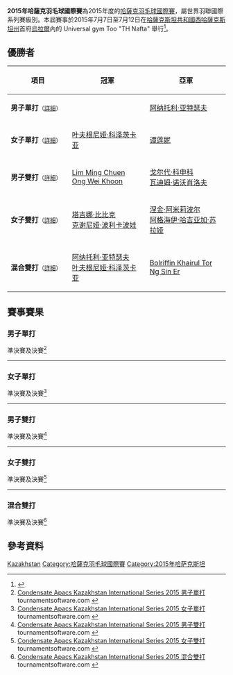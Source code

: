 {{noteTA|G1=Badminton}}
{{infobox badminton event
|name           = 2015年哈薩克羽毛球國際賽
|image          = 
|size           = 
|caption        =
|dates          = 2015年7月7日－7月12日
|number_edition = 
|level          = 4B
|prize_money    = 5,000美元
|location       = {{KAZ}}[[烏拉爾_(哈薩克斯坦)|烏拉爾]]
|venue          = Universal gym Too "TH Nafta"
|previous       = 2014年哈薩克羽毛球國際賽 
|next           = 2018年哈薩克羽毛球國際賽
}}
'''2015年哈薩克羽毛球國際賽'''為2015年度的[[哈薩克羽毛球國際賽|哈薩克羽毛球國際賽]]，屬世界羽聯國際系列賽級別。本屆賽事於2015年7月7日至7月12日在[[哈薩克斯坦共和國|哈薩克斯坦共和國]][[西哈薩克斯坦州|西哈薩克斯坦州]]首府[[烏拉爾_(哈薩克斯坦)|烏拉爾]]內的 Universal gym Too "TH Nafta" 舉行<ref>{{cite web|title=Tournament Prospectus - CONDENSATE APACS KAZAKHSTAN INTERNATIONAL SERIES|url=http://www.bwfbadminton.org/file.aspx?id=631259&dl=1|publisher=National Badminton Federation of the Republic of Kazakhstan|accessdate=2016-01-09|archive-date=2016-03-06|archive-url=https://web.archive.org/web/20160306025622/http://www.bwfbadminton.org/file.aspx?id=631259&dl=1|dead-url=no}}{{en}}</ref>。

== 優勝者 ==
{| class=wikitable style="font-size:small"
!width="200"|項目
!width="250"|冠軍
!width="250"|亞軍
|-
|'''男子單打'''<small>（[[#男子單打|詳細]]）</small>
|{{nowrap|{{flagicon|RUS}} [[弗拉基米尔·马尔科夫|弗拉基米尔·马尔科夫]]}}
|{{flagicon|RUS}} [[阿纳托利·亚特瑟夫|阿纳托利·亚特瑟夫]]
|-
|'''女子單打'''<small>（[[#女子單打|詳細]]）</small>
|{{flagicon|RUS}} [[叶夫根尼娅·科泽茨卡亚|叶夫根尼娅·科泽茨卡亚]]
|{{flagicon|BEL}} [[谭莲妮|谭莲妮]]
|-
|'''男子雙打'''<small>（[[#男子雙打|詳細]]）</small>
|{{flagicon|MAS}} [[Lim_Ming_Chuen|Lim Ming Chuen]]<br/>{{flagicon|MAS}} [[Ong_Wei_Khoon|Ong Wei Khoon]]
|{{flagicon|RUS}} [[戈尔代·科申科|戈尔代·科申科]]<br/>{{flagicon|RUS}} [[瓦迪姆·诺沃肖洛夫|瓦迪姆·诺沃肖洛夫]]
|-
|'''女子雙打'''<small>（[[#女子雙打|詳細]]）</small>
|{{flagicon|RUS}} [[塔吉娜·比比克|塔吉娜·比比克]]<br/>{{flagicon|RUS}} [[克谢尼娅·波利卡波娃|克谢尼娅·波利卡波娃]]
|{{flagicon|IRI}} [[涅金·阿米莉波尔|涅金·阿米莉波尔]]<br/>{{flagicon|IRI}} [[阿格海伊·哈吉亚加·苏拉娅|阿格海伊·哈吉亚加·苏拉娅]]
|-
|'''混合雙打'''<small>（[[#混合雙打|詳細]]）</small>
|{{flagicon|RUS}} [[阿纳托利·亚特瑟夫|阿纳托利·亚特瑟夫]]<br/>{{flagicon|RUS}} [[叶夫根尼娅·科泽茨卡亚|叶夫根尼娅·科泽茨卡亚]]
|{{flagicon|MAS}} [[Bolriffin_Khairul_Tor|Bolriffin Khairul Tor]]<br/>{{flagicon|MAS}} [[Ng_Sin_Er|Ng Sin Er]]
|}

== 賽事賽果 ==
=== 男子單打 ===
;準決賽及決賽<ref name="MS">[http://bwf.tournamentsoftware.com/sport/draw.aspx?id=C83E5E04-C865-4ACD-85E3-55591808914C&draw=6 Condensate Apacs Kazakhstan International Series 2015 男子單打] {{Wayback|url=http://bwf.tournamentsoftware.com/sport/draw.aspx?id=C83E5E04-C865-4ACD-85E3-55591808914C&draw=6 |date=20200316082114 }} tournamentsoftware.com {{en}}</ref>
{{4TeamBracket-Tennis3-v2
| team-width=200
| RD1-seed1=1
| RD1-team1='''{{nowrap|{{flagicon|RUS}} [[弗拉基米尔·马尔科夫|弗拉基米尔·马尔科夫]]}}
| RD1-score1-1='''21
| RD1-score1-2='''21
| RD1-score1-3=
| RD1-seed2=
| RD1-team2={{flagicon|TUR}} [[埃姆雷·武拉尔|埃姆雷·武拉尔]]
| RD1-score2-1=12
| RD1-score2-2=11
| RD1-score2-3=

| RD1-seed3=7
| RD1-team3='''{{flagicon|RUS}} [[阿纳托利·亚特瑟夫|阿纳托利·亚特瑟夫]]
| RD1-score3-1=22
| RD1-score3-2='''21
| RD1-score3-3='''21
| RD1-seed4=
| RD1-team4={{flagicon|SLO}} [[阿伦·罗伊|阿伦·罗伊]]
| RD1-score4-1='''24
| RD1-score4-2=12
| RD1-score4-3=14

| RD2-seed1=1
| RD2-team1='''{{nowrap|{{flagicon|RUS}} [[弗拉基米尔·马尔科夫|弗拉基米尔·马尔科夫]]}}
| RD2-score1-1='''21
| RD2-score1-2='''21
| RD2-score1-3=
| RD2-seed2=7
| RD2-team2={{flagicon|RUS}} [[阿纳托利·亚特瑟夫|阿纳托利·亚特瑟夫]]
| RD2-score2-1=18
| RD2-score2-2=16
| RD2-score2-3=
}}
----

=== 女子單打 ===
;準決賽及決賽<ref name="WS">[http://bwf.tournamentsoftware.com/sport/draw.aspx?id=C83E5E04-C865-4ACD-85E3-55591808914C&draw=7 Condensate Apacs Kazakhstan International Series 2015 女子單打] {{Wayback|url=http://bwf.tournamentsoftware.com/sport/draw.aspx?id=C83E5E04-C865-4ACD-85E3-55591808914C&draw=7 |date=20190512025043 }} tournamentsoftware.com {{en}}</ref>
{{4TeamBracket-Tennis3-v2
| team-width=200
| RD1-seed1=1
| RD1-team1={{flagicon|RUS}} [[克谢尼娅·波利卡波娃|克谢尼娅·波利卡波娃]]
| RD1-score1-1='''24
| RD1-score1-2=17
| RD1-score1-3=14
| RD1-seed2=4
| RD1-team2='''{{flagicon|BEL}} [[谭莲妮|谭莲妮]]
| RD1-score2-1=22
| RD1-score2-2='''21
| RD1-score2-3='''21

| RD1-seed3=3
| RD1-team3='''{{flagicon|RUS}} [[叶夫根尼娅·科泽茨卡亚|叶夫根尼娅·科泽茨卡亚]]
| RD1-score3-1='''21
| RD1-score3-2='''21
| RD1-score3-3=
| RD1-seed4=
| RD1-team4={{nowrap|{{flagicon|IRI}} [[阿格海伊·哈吉亚加·苏拉娅|阿格海伊·哈吉亚加·苏拉娅]]}}
| RD1-score4-1=11
| RD1-score4-2=14
| RD1-score4-3=

| RD2-seed1=4
| RD2-team1={{flagicon|BEL}} [[谭莲妮|谭莲妮]]
| RD2-score1-1=17
| RD2-score1-2=10
| RD2-score1-3=
| RD2-seed2=3
| RD2-team2='''{{nowrap|{{flagicon|RUS}} [[叶夫根尼娅·科泽茨卡亚|叶夫根尼娅·科泽茨卡亚]]}}
| RD2-score2-1='''21
| RD2-score2-2='''21
| RD2-score2-3=
}}
----

=== 男子雙打 ===
;準決賽及決賽<ref name="MD">[http://bwf.tournamentsoftware.com/sport/draw.aspx?id=C83E5E04-C865-4ACD-85E3-55591808914C&draw=8 Condensate Apacs Kazakhstan International Series 2015 男子雙打] {{Wayback|url=http://bwf.tournamentsoftware.com/sport/draw.aspx?id=C83E5E04-C865-4ACD-85E3-55591808914C&draw=8 |date=20200316082123 }} tournamentsoftware.com {{en}}</ref>
{{4TeamBracket-Tennis3-v2
| team-width=200
| RD1-seed1=1
| RD1-team1={{flagicon|TUR}} [[埃姆雷·武拉尔|埃姆雷·武拉尔]]<br/> {{flagicon|TUR}} [[辛南·佐卢|辛南·佐卢]]
| RD1-score1-1='''21
| RD1-score1-2=19
| RD1-score1-3=17
| RD1-seed2=
| RD1-team2='''{{flagicon|RUS}} [[戈尔代·科申科|戈尔代·科申科]]<br/> {{flagicon|RUS}} [[瓦迪姆·诺沃肖洛夫|瓦迪姆·诺沃肖洛夫]]
| RD1-score2-1=14
| RD1-score2-2='''21
| RD1-score2-3='''21

| RD1-seed3=3
| RD1-team3='''{{flagicon|MAS}} [[Lim_Ming_Chuen|Lim Ming Chuen]]<br/> {{flagicon|MAS}} [[Ong_Wei_Khoon|Ong Wei Khoon]]
| RD1-score3-1='''21
| RD1-score3-2='''28
| RD1-score3-3=
| RD1-seed4=
| RD1-team4={{flagicon|RUS}} [[亚历山大·瓦西尔金|亚历山大·瓦西尔金]]<br/> {{flagicon|RUS}} [[阿纳托利·亚特瑟夫|阿纳托利·亚特瑟夫]]
| RD1-score4-1=15
| RD1-score4-2=26
| RD1-score4-3=

| RD2-seed1=
| RD2-team1={{flagicon|RUS}} [[戈尔代·科申科|戈尔代·科申科]]<br/> {{flagicon|RUS}} [[瓦迪姆·诺沃肖洛夫|瓦迪姆·诺沃肖洛夫]]
| RD2-score1-1=18
| RD2-score1-2='''21
| RD2-score1-3=18
| RD2-seed2=3
| RD2-team2='''{{flagicon|MAS}} [[Lim_Ming_Chuen|Lim Ming Chuen]]<br/> {{flagicon|MAS}} [[Ong_Wei_Khoon|Ong Wei Khoon]]
| RD2-score2-1='''21
| RD2-score2-2=18
| RD2-score2-3='''21
}}
----

=== 女子雙打 ===
;準決賽及決賽<ref name="WD">[http://bwf.tournamentsoftware.com/sport/draw.aspx?id=C83E5E04-C865-4ACD-85E3-55591808914C&draw=9 Condensate Apacs Kazakhstan International Series 2015 女子雙打] {{Wayback|url=http://bwf.tournamentsoftware.com/sport/draw.aspx?id=C83E5E04-C865-4ACD-85E3-55591808914C&draw=9 |date=20190512025051 }} tournamentsoftware.com {{en}}</ref>
{{4TeamBracket-Tennis3-v2
| team-width=200
| RD1-seed1=
| RD1-team1='''{{flagicon|RUS}} [[塔吉娜·比比克|塔吉娜·比比克]]<br/> {{flagicon|RUS}} [[克谢尼娅·波利卡波娃|克谢尼娅·波利卡波娃]]
| RD1-score1-1='''21
| RD1-score1-2=20
| RD1-score1-3='''21
| RD1-seed2=7
| RD1-team2={{flagicon|SRI}} [[Lekha_Handunkuttihettige|Lekha Handunkuttihettige]]<br/> {{flagicon|KAZ}} [[维洛尼卡·索罗金娜|维洛尼卡·索罗金娜]]
| RD1-score2-1=10
| RD1-score2-2='''22
| RD1-score2-3=11

| RD1-seed3=
| RD1-team3={{flagicon|RUS}} [[Anna_Krasnoschekova|Anna Krasnoschekova]]<br/> {{flagicon|RUS}} [[Anastasia_Nesterova|Anastasia Nesterova]]
| RD1-score3-1=14
| RD1-score3-2=14
| RD1-score3-3=
| RD1-seed4=2
| RD1-team4='''{{nowrap|{{flagicon|IRI}} [[涅金·阿米莉波尔|涅金·阿米莉波尔]]<br/> {{flagicon|IRI}} [[阿格海伊·哈吉亚加·苏拉娅|阿格海伊·哈吉亚加·苏拉娅]]}}
| RD1-score4-1='''21
| RD1-score4-2='''21
| RD1-score4-3=

| RD2-seed1=
| RD2-team1='''{{flagicon|RUS}} [[塔吉娜·比比克|塔吉娜·比比克]]<br/> {{flagicon|RUS}} [[克谢尼娅·波利卡波娃|克谢尼娅·波利卡波娃]]
| RD2-score1-1='''21
| RD2-score1-2='''21
| RD2-score1-3=
| RD2-seed2=2
| RD2-team2={{nowrap|{{flagicon|IRI}} [[涅金·阿米莉波尔|涅金·阿米莉波尔]]<br/> {{flagicon|IRI}} [[阿格海伊·哈吉亚加·苏拉娅|阿格海伊·哈吉亚加·苏拉娅]]}}
| RD2-score2-1=14
| RD2-score2-2=12
| RD2-score2-3=
}}
----

=== 混合雙打 ===
;準決賽及決賽<ref name="XD">[http://bwf.tournamentsoftware.com/sport/draw.aspx?id=C83E5E04-C865-4ACD-85E3-55591808914C&draw=10 Condensate Apacs Kazakhstan International Series 2015 混合雙打] {{Wayback|url=http://bwf.tournamentsoftware.com/sport/draw.aspx?id=C83E5E04-C865-4ACD-85E3-55591808914C&draw=10 |date=20200316082138 }} tournamentsoftware.com {{en}}</ref>
{{4TeamBracket-Tennis3-v2
| team-width=200
| RD1-seed1=1
| RD1-team1='''{{nowrap|{{flagicon|RUS}} [[阿纳托利·亚特瑟夫|阿纳托利·亚特瑟夫]]<br/> {{flagicon|RUS}} [[叶夫根尼娅·科泽茨卡亚|叶夫根尼娅·科泽茨卡亚]]}}
| RD1-score1-1='''21
| RD1-score1-2='''21
| RD1-score1-3=
| RD1-seed2=5
| RD1-team2={{nowrap|{{flagicon|MAS}} [[Muhammad_Shahdan_Mat_Desa|Muhammad Shahdan Mat Desa]]<br/> {{flagicon|MAS}} [[Chew_Han_Huey|Chew Han Huey]]}}
| RD1-score2-1=17
| RD1-score2-2=9
| RD1-score2-3=

| RD1-seed3=
| RD1-team3='''{{flagicon|MAS}} [[Bolriffin_Khairul_Tor|Bolriffin Khairul Tor]]<br/> {{flagicon|MAS}} [[Ng_Sin_Er|Ng Sin Er]]
| RD1-score3-1=14
| RD1-score3-2='''21
| RD1-score3-3='''21
| RD1-seed4=
| RD1-team4={{flagicon|RUS}} [[阿提姆·塞尔皮奥诺夫|阿提姆·塞尔皮奥诺夫]]<br/> {{flagicon|RUS}} [[塔吉娜·比比克|塔吉娜·比比克]]
| RD1-score4-1='''21
| RD1-score4-2=12
| RD1-score4-3=18

| RD2-seed1=
| RD2-team1='''{{nowrap|{{flagicon|RUS}} [[阿纳托利·亚特瑟夫|阿纳托利·亚特瑟夫]]<br/> {{flagicon|RUS}} [[叶夫根尼娅·科泽茨卡亚|叶夫根尼娅·科泽茨卡亚]]}}
| RD2-score1-1='''21
| RD2-score1-2='''21
| RD2-score1-3=
| RD2-seed2=
| RD2-team2={{flagicon|MAS}} [[Bolriffin_Khairul_Tor|Bolriffin Khairul Tor]]<br/> {{flagicon|MAS}} [[Ng_Sin_Er|Ng Sin Er]]
| RD2-score2-1=11
| RD2-score2-2=12
| RD2-score2-3=
}}

== 參考資料 ==
{{Reflist}}

[[Category:2015年世界羽聯國際系列賽|Kazakhstan]]
[[Category:哈薩克羽毛球國際賽|Category:哈薩克羽毛球國際賽]]
[[Category:2015年哈萨克斯坦|Category:2015年哈萨克斯坦]]